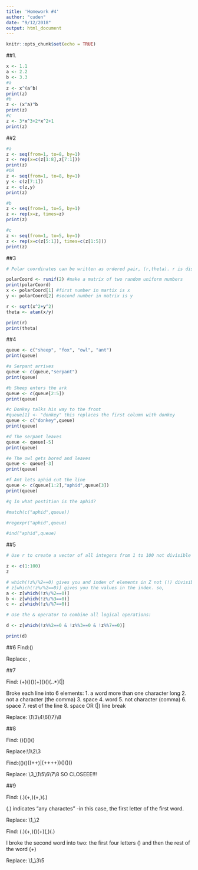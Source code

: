 ```yaml
---
title: 'Homework #4'
author: "cuden"
date: "9/12/2018"
output: html_document
---
```


```r
knitr::opts_chunk$set(echo = TRUE)
```


##1.

```r
x <- 1.1
a <- 2.2
b <- 3.3
#a
z <- x^(a^b)
print(z)
#b
z <- (x^a)^b
print(z)
#c
z <- 3*x^3+2*x^2+1
print(z)
```

##2

```r
#a
z <- seq(from=1, to=8, by=1)
z <- rep(x=c(z[1:8],z[7:1]))
print(z)
#OR
z <- seq(from=1, to=8, by=1)
y <- c(z[7:1])
z <- c(z,y)
print(z)

#b
z <- seq(from=1, to=5, by=1)
z <- rep(x=z, times=z)
print(z)

#c
z <- seq(from=1, to=5, by=1)
z <- rep(x=c(z[5:1]), times=c(z[1:5]))
print(z)

```

##3

```r
# Polar coordinates can be written as ordered pair, (r,theta). r is distance form pole to point P. Theta is the angle measured from polar axis to line that passes through pole. 

polarCoord <- runif(2) #make a matrix of two random uniform numbers
print(polarCoord)
x <- polarCoord[1] #first number in martix is x
y <- polarCoord[2] #second number in matrix is y

r <- sqrt(x^2+y^2)
theta <- atan(x/y)

print(r)
print(theta)

```


##4

```r
queue <- c("sheep", "fox", "owl", "ant")
print(queue)

#a Serpant arrives 
queue <- c(queue,"serpant")
print(queue)

#b Sheep enters the ark
queue <- c(queue[2:5])
print(queue)

#c Donkey talks his way to the front
#queue[1] <- "donkey" this replaces the first column with donkey
queue <- c("donkey",queue) 
print(queue)

#d The serpant leaves
queue <- queue[-5]
print(queue)

#e The owl gets bored and leaves
queue <- queue[-3]
print(queue)

#f Ant lets aphid cut the line
queue <- c(queue[1:2],"aphid",queue[3])
print(queue)

#g In what postition is the aphid?

#match(c("aphid",queue))

#regexpr("aphid",queue)

#ind("aphid",queue)
```


##5

```r
# Use r to create a vector of all integers from 1 to 100 not divisible by 2,3 or 7.

z <- c(1:100)
z

# which(!z%/%2==0) gives you and index of elements in Z not (!) divisible (%%) by 2. 
# z[which(!z%/%2==0)] gives you the values in the index. so,
a <- z[which(!z%/%2==0)]
b <- z[which(!z%/%3==0)]
c <- z[which(!z%/%7==0)]

# Use the & operator to combine all logical operations:

d <- z[which(!z%%2==0 & !z%%3==0 & !z%%7==0)]

print(d)
```

##6
Find:(\s{2,})

Replace: ,

##7

Find: (\w+)(\W)(\s)(\w+)(\W)(\s)(..*)(\s|\N)

Broke each line into 6 elements:
1. a word more than one character long
2. not a character (the comma)
3. space
4. word
5. not character (comma)
6. space
7. rest of the line
8. space OR (|) line break

Replace: \1\3\4\6(\7)\8
 

##8

Find: (\W)(\w{2})(\d{1})(\s)

Replace:\1\2\3\n

Find:((\d{4})(\s{1})((\w+\s\w+)|(\w+\s\w+\s\w+\s\w+))(\W)(\w{2})(\d{1})

Replace: \3_\1\5\6\7\8  SO CLOSEEE!!!

##9

Find: (.)(\w+,)(\w+,)(\d+.\d,)

(.) indicates "any charactes" -in this case, the first letter of the first word. 

Replace: \1_\2

Find: (.)(\w+,)(\w{4})(\w+)(,)(\d+.\d,)

I broke the second word into two: the first four letters (\w{4}) and then the rest of the word (\w+)

Replace: \1_\3\5